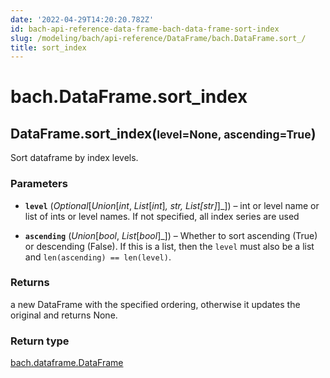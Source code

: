 ```yaml
---
date: '2022-04-29T14:20:20.782Z'
id: bach-api-reference-data-frame-bach-data-frame-sort-index
slug: /modeling/bach/api-reference/DataFrame/bach.DataFrame.sort_/
title: sort_index
---
```


# bach.DataFrame.sort_index

<div class="method">
<h2 class="signature-class"><span class="additional-name">DataFrame.</span><span class="name">sort_index(</span><small class="parameter-list"><span class="parameter" id="level">level=None</span>, <span class="parameter" id="ascending">ascending=True</span></small>)</h2>


<div class="content">

Sort dataframe by index levels.


### Parameters

* **`level`** (_Optional_[_Union_[_int_, _List_[_int_]_, _str_, _List_[_str_]_]_]) – int or level name or list of ints or level names.
If not specified, all index series are used

* **`ascending`** (_Union_[_bool_, _List_[_bool_]_]) – Whether to sort ascending (True) or descending (False). If this is a list, then the
`level` must also be a list and `len(ascending) == len(level)`.



### Returns

a new DataFrame with the specified ordering,
otherwise it updates the original and returns None.



### Return type

[bach.dataframe.DataFrame](/docs/modeling/bach/api-reference/DataFrame/bach.DataFrame/#bach.DataFrame)



</div>

</div>
